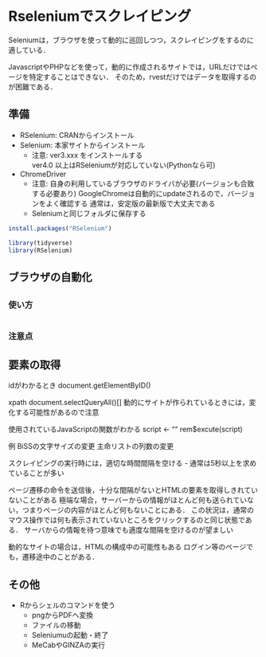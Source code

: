# Rseleniumでスクレイピング {#rselenium}

Seleniumは，ブラウザを使って動的に巡回しつつ，スクレイピングをするのに適している．

JavascriptやPHPなどを使って，動的に作成されるサイトでは，URLだけではページを特定することはできない．
そのため，rvestだけではデータを取得するのが困難である．

## 準備


- RSelenium: CRANからインストール   
- Selenium: 本家サイトからインストール    
  - 注意: ver3.xxx をインストールする    
  ver4.0 以上はRSeleniumが対応していない(Pythonなら可)    
- ChromeDriver 
  - 注意: 自身の利用しているブラウザのドライバが必要(バージョンも合致する必要あり)
  GoogleChromeは自動的にupdateされるので，バージョンをよく確認する
  通常は，安定版の最新版で大丈夫である
  - Seleniumと同じフォルダに保存する



```r
install.packages("RSelenium")
```

```r
library(tidyverse)
library(RSelenium)
```



## ブラウザの自動化



## 

### 使い方


```r
```

### 注意点

## 要素の取得

idがわかるとき
document.getElementByID()

xpath
document.selectQueryAll()[]
動的にサイトが作られているときには，変化する可能性があるので注意


使用されているJavaScriptの関数がわかる
script <- ""
rem$excute(script)

例
BiSSの文字サイズの変更
主命リストの列数の変更

スクレイピングの実行時には，適切な時間間隔を空ける
- 通常は5秒以上を求めていることが多い   

ページ遷移の命令を送信後，十分な間隔がないとHTMLの要素を取得しきれていないことがある
極端な場合，サーバーからの情報がほとんど何も送られていない，つまりページの内容がほとんど何もないことにある．
この状況は，通常のマウス操作では何も表示されていないところをクリックするのと同じ状態である．
サーバからの情報を待つ意味でも適度な間隔を空けるのが望ましい

動的なサイトの場合は，HTMLの構成中の可能性もある
ログイン等のページでも，遷移途中のことがある．

## その他

- Rからシェルのコマンドを使う    
  - pngからPDFへ変換   
  - ファイルの移動    
  - Seleniumuの起動・終了    
  - MeCabやGINZAの実行    


